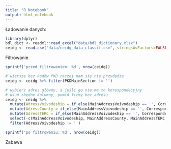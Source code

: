 ```yaml
---
title: "R Notebook"
output: html_notebook
---
```



Ładowanie danych:
```r
library(dplyr)
bdl_dict <- readxl::read_excel("data/bdl_dictionary.xlsx")
ceidg <- read.csv("data/ceidg_data_classif.csv", stringsAsFactors=FALSE)
```

Filtrowanie
```r
sprintf('przed filtrowaniem: %d', nrow(ceidg))

# wiersze bez kodów PKD raczej nam się nie przydadzą
ceidg <- ceidg %>% filter(PKDMainSection != '')

# wybierz adres główny, a jeśli go nie ma to korespondecyjny
# usuń zbędne kolumny, pomiń firmy bez adresu
ceidg <- ceidg %>%
  mutate(AdressVoivodeship = if_else(MainAddressVoivodeship == '', CorrespondenceAddressVoivodeship, MainAddressVoivodeship)) %>%
  mutate(AdressCounty = if_else(MainAddressVoivodeship == '', CorrespondenceAddressCounty, MainAddressCounty)) %>%
  mutate(AdressTERC = if_else(MainAddressVoivodeship == '', CorrespondenceAddressTERC, MainAddressTERC)) %>%
  select(-c(MainAddressVoivodeship, MainAddressCounty, MainAddressTERC, CorrespondenceAddressVoivodeship, CorrespondenceAddressCounty, CorrespondenceAddressTERC)) %>%
  filter(AdressVoivodeship != '')

sprintf('po filtrowaniu: %d', nrow(ceidg))
```


Zabawa
```r

```

